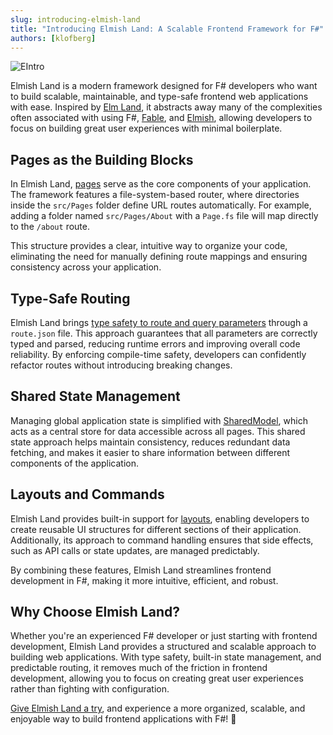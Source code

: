 ```yaml
---
slug: introducing-elmish-land
title: "Introducing Elmish Land: A Scalable Frontend Framework for F#"
authors: [klofberg]
---
```


![EIntro](./intro.webp)

Elmish Land is a modern framework designed for F# developers who want to build scalable, maintainable, and type-safe frontend web applications with ease.
Inspired by [Elm Land](https://elm.land/), it abstracts away many of the complexities often associated with using F#, [Fable](https://fable.io/), and 
[Elmish](https://zaid-ajaj.github.io/the-elmish-book/), allowing developers to focus on 
building great user experiences with minimal boilerplate.

<!-- truncate -->

## Pages as the Building Blocks

In Elmish Land, [pages](/docs/core-concepts/pages) serve as the core components of your application. The framework features a file-system-based router, where directories inside 
the `src/Pages` folder define URL routes automatically. For example, adding a folder named `src/Pages/About` with a `Page.fs` file will map directly 
to the `/about` route.

This structure provides a clear, intuitive way to organize your code, eliminating the need for manually defining route mappings and ensuring 
consistency across your application.

## Type-Safe Routing

Elmish Land brings [type safety to route and query parameters](/docs/core-concepts/routing#type-safe-routing) through a `route.json` file. This approach guarantees that all parameters are correctly 
typed and parsed, reducing runtime errors and improving overall code reliability. By enforcing compile-time safety, developers can confidently 
refactor routes without introducing breaking changes.


## Shared State Management

Managing global application state is simplified with [SharedModel](/docs/core-concepts/shared), which acts as a central store for data accessible across all pages. This shared state 
approach helps maintain consistency, reduces redundant data fetching, and makes it easier to share information between different components of the application.

## Layouts and Commands

Elmish Land provides built-in support for [layouts](/docs/core-concepts/layouts), enabling developers to create reusable UI structures for different sections of their application. 
Additionally, its approach to command handling ensures that side effects, such as API calls or state updates, are managed predictably.

By combining these features, Elmish Land streamlines frontend development in F#, making it more intuitive, efficient, and robust.


## Why Choose Elmish Land?

Whether you're an experienced F# developer or just starting with frontend development, Elmish Land provides a structured and scalable approach 
to building web applications. With type safety, built-in state management, and predictable routing, it removes much of the friction in frontend development, 
allowing you to focus on creating great user experiences rather than fighting with configuration.

[Give Elmish Land a try](/docs/getting-started/creating-a-project), and experience a more organized, scalable, and enjoyable way to build frontend applications with F#! 🚀